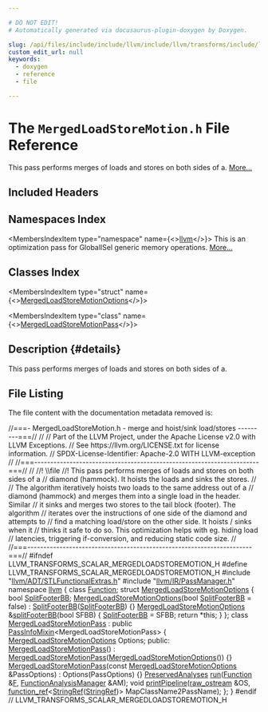 ```yaml
---

# DO NOT EDIT!
# Automatically generated via docusaurus-plugin-doxygen by Doxygen.

slug: /api/files/include/include/llvm/include/llvm/transforms/include/llvm/transforms/scalar/mergedloadstoremotion-h
custom_edit_url: null
keywords:
  - doxygen
  - reference
  - file

---
```





# The `MergedLoadStoreMotion.h` File Reference

<DoxygenPage pluginConfig={pluginConfig}>

This pass performs merges of loads and stores on both sides of a. <a href="#details">More...</a>

## Included Headers

<IncludesList>
<IncludesListItem
  filePath="llvm/ADT/STLFunctionalExtras.h"
  permalink="/docs/api/files/include/include/llvm/include/llvm/adt/stlfunctionalextras-h"
  isLocal="true" />
<IncludesListItem
  filePath="llvm/IR/PassManager.h"
  permalink="/docs/api/files/include/include/llvm/include/llvm/ir/passmanager-h"
  isLocal="true" />
</IncludesList>

## Namespaces Index

<MembersIndex>

<MembersIndexItem
  type="namespace"
  name={<><a href="/docs/api/namespaces/llvm">llvm</a></>}>
This is an optimization pass for GlobalISel generic memory operations. <a href="/docs/api/namespaces/llvm/#details">More...</a>
</MembersIndexItem>

</MembersIndex>

## Classes Index

<MembersIndex>

<MembersIndexItem
  type="struct"
  name={<><a href="/docs/api/structs/llvm/mergedloadstoremotionoptions">MergedLoadStoreMotionOptions</a></>}>
</MembersIndexItem>

<MembersIndexItem
  type="class"
  name={<><a href="/docs/api/classes/llvm/mergedloadstoremotionpass">MergedLoadStoreMotionPass</a></>}>
</MembersIndexItem>

</MembersIndex>

## Description {#details}

This pass performs merges of loads and stores on both sides of a.

## File Listing

The file content with the documentation metadata removed is:

<ProgramListing>

<Link id="l00001" /><CodeLine lineNumber="1"><Highlight kind="comment">//===- MergedLoadStoreMotion.h - merge and hoist/sink load/stores ---------===//</Highlight><Highlight kind="normal"></Highlight></CodeLine>
<Link id="l00002" /><CodeLine lineNumber="2"><Highlight kind="normal"></Highlight><Highlight kind="comment">//</Highlight><Highlight kind="normal"></Highlight></CodeLine>
<Link id="l00003" /><CodeLine lineNumber="3"><Highlight kind="normal"></Highlight><Highlight kind="comment">// Part of the LLVM Project, under the Apache License v2.0 with LLVM Exceptions.</Highlight><Highlight kind="normal"></Highlight></CodeLine>
<Link id="l00004" /><CodeLine lineNumber="4"><Highlight kind="normal"></Highlight><Highlight kind="comment">// See https://llvm.org/LICENSE.txt for license information.</Highlight><Highlight kind="normal"></Highlight></CodeLine>
<Link id="l00005" /><CodeLine lineNumber="5"><Highlight kind="normal"></Highlight><Highlight kind="comment">// SPDX-License-Identifier: Apache-2.0 WITH LLVM-exception</Highlight><Highlight kind="normal"></Highlight></CodeLine>
<Link id="l00006" /><CodeLine lineNumber="6"><Highlight kind="normal"></Highlight><Highlight kind="comment">//</Highlight><Highlight kind="normal"></Highlight></CodeLine>
<Link id="l00007" /><CodeLine lineNumber="7"><Highlight kind="normal"></Highlight><Highlight kind="comment">//===----------------------------------------------------------------------===//</Highlight><Highlight kind="normal"></Highlight></CodeLine>
<Link id="l00008" /><CodeLine lineNumber="8"><Highlight kind="normal"></Highlight><Highlight kind="comment">//</Highlight><Highlight kind="comment"></Highlight></CodeLine>
<Link id="l00009" /><CodeLine lineNumber="9"><Highlight kind="comment">//! \\file</Highlight></CodeLine>
<Link id="l00010" /><CodeLine lineNumber="10"><Highlight kind="comment">//! This pass performs merges of loads and stores on both sides of a</Highlight><Highlight kind="normal"></Highlight></CodeLine>
<Link id="l00011" /><CodeLine lineNumber="11"><Highlight kind="normal"></Highlight><Highlight kind="comment">//  diamond (hammock). It hoists the loads and sinks the stores.</Highlight><Highlight kind="normal"></Highlight></CodeLine>
<Link id="l00012" /><CodeLine lineNumber="12"><Highlight kind="normal"></Highlight><Highlight kind="comment">//</Highlight><Highlight kind="normal"></Highlight></CodeLine>
<Link id="l00013" /><CodeLine lineNumber="13"><Highlight kind="normal"></Highlight><Highlight kind="comment">// The algorithm iteratively hoists two loads to the same address out of a</Highlight><Highlight kind="normal"></Highlight></CodeLine>
<Link id="l00014" /><CodeLine lineNumber="14"><Highlight kind="normal"></Highlight><Highlight kind="comment">// diamond (hammock) and merges them into a single load in the header. Similar</Highlight><Highlight kind="normal"></Highlight></CodeLine>
<Link id="l00015" /><CodeLine lineNumber="15"><Highlight kind="normal"></Highlight><Highlight kind="comment">// it sinks and merges two stores to the tail block (footer). The algorithm</Highlight><Highlight kind="normal"></Highlight></CodeLine>
<Link id="l00016" /><CodeLine lineNumber="16"><Highlight kind="normal"></Highlight><Highlight kind="comment">// iterates over the instructions of one side of the diamond and attempts to</Highlight><Highlight kind="normal"></Highlight></CodeLine>
<Link id="l00017" /><CodeLine lineNumber="17"><Highlight kind="normal"></Highlight><Highlight kind="comment">// find a matching load/store on the other side. It hoists / sinks when it</Highlight><Highlight kind="normal"></Highlight></CodeLine>
<Link id="l00018" /><CodeLine lineNumber="18"><Highlight kind="normal"></Highlight><Highlight kind="comment">// thinks it safe to do so.  This optimization helps with eg. hiding load</Highlight><Highlight kind="normal"></Highlight></CodeLine>
<Link id="l00019" /><CodeLine lineNumber="19"><Highlight kind="normal"></Highlight><Highlight kind="comment">// latencies, triggering if-conversion, and reducing static code size.</Highlight><Highlight kind="normal"></Highlight></CodeLine>
<Link id="l00020" /><CodeLine lineNumber="20"><Highlight kind="normal"></Highlight><Highlight kind="comment">//</Highlight><Highlight kind="normal"></Highlight></CodeLine>
<Link id="l00021" /><CodeLine lineNumber="21"><Highlight kind="normal"></Highlight><Highlight kind="comment">//===----------------------------------------------------------------------===//</Highlight><Highlight kind="normal"></Highlight></CodeLine>
<Link id="l00022" /><CodeLine lineNumber="22"><Highlight kind="normal"></Highlight></CodeLine>
<Link id="l00023" /><CodeLine lineNumber="23"><Highlight kind="normal"></Highlight><Highlight kind="preprocessor">#ifndef LLVM&#95;TRANSFORMS&#95;SCALAR&#95;MERGEDLOADSTOREMOTION&#95;H</Highlight><Highlight kind="normal"></Highlight></CodeLine>
<Link id="l00024" /><CodeLine lineNumber="24"><Highlight kind="normal"></Highlight><Highlight kind="preprocessor">#define LLVM&#95;TRANSFORMS&#95;SCALAR&#95;MERGEDLOADSTOREMOTION&#95;H</Highlight><Highlight kind="normal"></Highlight></CodeLine>
<Link id="l00025" /><CodeLine lineNumber="25"><Highlight kind="normal"></Highlight></CodeLine>
<Link id="l00026" /><CodeLine lineNumber="26"><Highlight kind="normal"></Highlight><Highlight kind="preprocessor">#include &quot;<a href="/docs/api/files/include/include/llvm/include/llvm/adt/stlfunctionalextras-h">llvm/ADT/STLFunctionalExtras.h</a>&quot;</Highlight><Highlight kind="normal"></Highlight></CodeLine>
<Link id="l00027" /><CodeLine lineNumber="27"><Highlight kind="normal"></Highlight><Highlight kind="preprocessor">#include &quot;<a href="/docs/api/files/include/include/llvm/include/llvm/ir/passmanager-h">llvm/IR/PassManager.h</a>&quot;</Highlight><Highlight kind="normal"></Highlight></CodeLine>
<Link id="l00028" /><CodeLine lineNumber="28"><Highlight kind="normal"></Highlight></CodeLine>
<Link id="l00029" /><CodeLine lineNumber="29"><Highlight kind="normal"></Highlight><Highlight kind="keyword">namespace </Highlight><Highlight kind="normal"><a href="/docs/api/namespaces/llvm">llvm</a> &#123;</Highlight></CodeLine>
<Link id="l00030" /><CodeLine lineNumber="30"><Highlight kind="normal"></Highlight><Highlight kind="keyword">class </Highlight><Highlight kind="normal"><a href="/docs/api/classes/llvm/function">Function</a>;</Highlight></CodeLine>
<Link id="l00031" /><CodeLine lineNumber="31" lineLink="/docs/api/structs/llvm/mergedloadstoremotionoptions"><Highlight kind="normal"></Highlight><Highlight kind="keyword">struct </Highlight><Highlight kind="normal"><a href="/docs/api/structs/llvm/mergedloadstoremotionoptions/#a63fbe40c1677c0977fd891c03d3057e9">MergedLoadStoreMotionOptions</a> &#123;</Highlight></CodeLine>
<Link id="l00032" /><CodeLine lineNumber="32" lineLink="/docs/api/structs/llvm/mergedloadstoremotionoptions/#a4c29ee0da0ac8ddf7f35f4a51c6e2ebb"><Highlight kind="normal">  </Highlight><Highlight kind="keywordtype">bool</Highlight><Highlight kind="normal"> <a href="/docs/api/structs/llvm/mergedloadstoremotionoptions/#a4c29ee0da0ac8ddf7f35f4a51c6e2ebb">SplitFooterBB</a>;</Highlight></CodeLine>
<Link id="l00033" /><CodeLine lineNumber="33" lineLink="/docs/api/structs/llvm/mergedloadstoremotionoptions/#a63fbe40c1677c0977fd891c03d3057e9"><Highlight kind="normal">  <a href="/docs/api/structs/llvm/mergedloadstoremotionoptions/#a63fbe40c1677c0977fd891c03d3057e9">MergedLoadStoreMotionOptions</a>(</Highlight><Highlight kind="keywordtype">bool</Highlight><Highlight kind="normal"> <a href="/docs/api/structs/llvm/mergedloadstoremotionoptions/#a4c29ee0da0ac8ddf7f35f4a51c6e2ebb">SplitFooterBB</a> = </Highlight><Highlight kind="keyword">false</Highlight><Highlight kind="normal">)</Highlight></CodeLine>
<Link id="l00034" /><CodeLine lineNumber="34"><Highlight kind="normal">      : <a href="/docs/api/structs/llvm/mergedloadstoremotionoptions/#a4c29ee0da0ac8ddf7f35f4a51c6e2ebb">SplitFooterBB</a>(<a href="/docs/api/structs/llvm/mergedloadstoremotionoptions/#a4c29ee0da0ac8ddf7f35f4a51c6e2ebb">SplitFooterBB</a>) &#123;&#125;</Highlight></CodeLine>
<Link id="l00035" /><CodeLine lineNumber="35"><Highlight kind="normal"></Highlight></CodeLine>
<Link id="l00036" /><CodeLine lineNumber="36" lineLink="/docs/api/structs/llvm/mergedloadstoremotionoptions/#ae7f341b0c3888f9620b70d482ef9bf4c"><Highlight kind="normal">  <a href="/docs/api/structs/llvm/mergedloadstoremotionoptions/#a63fbe40c1677c0977fd891c03d3057e9">MergedLoadStoreMotionOptions</a> &amp;<a href="/docs/api/structs/llvm/mergedloadstoremotionoptions/#ae7f341b0c3888f9620b70d482ef9bf4c">splitFooterBB</a>(</Highlight><Highlight kind="keywordtype">bool</Highlight><Highlight kind="normal"> SFBB) &#123;</Highlight></CodeLine>
<Link id="l00037" /><CodeLine lineNumber="37"><Highlight kind="normal">    <a href="/docs/api/structs/llvm/mergedloadstoremotionoptions/#a4c29ee0da0ac8ddf7f35f4a51c6e2ebb">SplitFooterBB</a> = SFBB;</Highlight></CodeLine>
<Link id="l00038" /><CodeLine lineNumber="38"><Highlight kind="normal">    </Highlight><Highlight kind="keywordflow">return</Highlight><Highlight kind="normal"> &#42;</Highlight><Highlight kind="keyword">this</Highlight><Highlight kind="normal">;</Highlight></CodeLine>
<Link id="l00039" /><CodeLine lineNumber="39"><Highlight kind="normal">  &#125;</Highlight></CodeLine>
<Link id="l00040" /><CodeLine lineNumber="40"><Highlight kind="normal">&#125;;</Highlight></CodeLine>
<Link id="l00041" /><CodeLine lineNumber="41"><Highlight kind="normal"></Highlight></CodeLine>
<Link id="l00042" /><CodeLine lineNumber="42" lineLink="/docs/api/classes/llvm/mergedloadstoremotionpass"><Highlight kind="normal"></Highlight><Highlight kind="keyword">class </Highlight><Highlight kind="normal"><a href="/docs/api/classes/llvm/mergedloadstoremotionpass/#a13778309567302929f0ee0d25157b6d9">MergedLoadStoreMotionPass</a></Highlight></CodeLine>
<Link id="l00043" /><CodeLine lineNumber="43"><Highlight kind="normal">    : </Highlight><Highlight kind="keyword">public</Highlight><Highlight kind="normal"> <a href="/docs/api/structs/llvm/passinfomixin">PassInfoMixin</a>&lt;MergedLoadStoreMotionPass&gt; &#123;</Highlight></CodeLine>
<Link id="l00044" /><CodeLine lineNumber="44"><Highlight kind="normal">  <a href="/docs/api/structs/llvm/mergedloadstoremotionoptions">MergedLoadStoreMotionOptions</a> Options;</Highlight></CodeLine>
<Link id="l00045" /><CodeLine lineNumber="45"><Highlight kind="normal"></Highlight></CodeLine>
<Link id="l00046" /><CodeLine lineNumber="46"><Highlight kind="normal"></Highlight><Highlight kind="keyword">public</Highlight><Highlight kind="normal">:</Highlight></CodeLine>
<Link id="l00047" /><CodeLine lineNumber="47" lineLink="/docs/api/classes/llvm/mergedloadstoremotionpass/#a13778309567302929f0ee0d25157b6d9"><Highlight kind="normal">  <a href="/docs/api/classes/llvm/mergedloadstoremotionpass/#a13778309567302929f0ee0d25157b6d9">MergedLoadStoreMotionPass</a>()</Highlight></CodeLine>
<Link id="l00048" /><CodeLine lineNumber="48"><Highlight kind="normal">      : <a href="/docs/api/classes/llvm/mergedloadstoremotionpass/#a13778309567302929f0ee0d25157b6d9">MergedLoadStoreMotionPass</a>(<a href="/docs/api/structs/llvm/mergedloadstoremotionoptions">MergedLoadStoreMotionOptions</a>()) &#123;&#125;</Highlight></CodeLine>
<Link id="l00049" /><CodeLine lineNumber="49" lineLink="/docs/api/classes/llvm/mergedloadstoremotionpass/#a4a1d762e2e1afbf38d45913b8236aee3"><Highlight kind="normal">  <a href="/docs/api/classes/llvm/mergedloadstoremotionpass/#a4a1d762e2e1afbf38d45913b8236aee3">MergedLoadStoreMotionPass</a>(</Highlight><Highlight kind="keyword">const</Highlight><Highlight kind="normal"> <a href="/docs/api/structs/llvm/mergedloadstoremotionoptions">MergedLoadStoreMotionOptions</a> &amp;PassOptions)</Highlight></CodeLine>
<Link id="l00050" /><CodeLine lineNumber="50"><Highlight kind="normal">      : Options(PassOptions) &#123;&#125;</Highlight></CodeLine>
<Link id="l00051" /><CodeLine lineNumber="51"><Highlight kind="normal">  <a href="/docs/api/classes/llvm/preservedanalyses">PreservedAnalyses</a> <a href="/docs/api/classes/llvm/mergedloadstoremotionpass/#af9d31b63718e1ad6d4e0881e49a415bd">run</a>(<a href="/docs/api/classes/llvm/function">Function</a> &amp;<a href="/docs/api/files/lib/lib/support/md5-cpp/#a96d73bbd7af15cb1fc38c3f4a3bd82e9">F</a>, <a href="/docs/api/namespaces/llvm/#adce09a5a0de0e3177eb00e932734af2f">FunctionAnalysisManager</a> &amp;AM);</Highlight></CodeLine>
<Link id="l00052" /><CodeLine lineNumber="52"><Highlight kind="normal">  </Highlight><Highlight kind="keywordtype">void</Highlight><Highlight kind="normal"> <a href="/docs/api/classes/llvm/mergedloadstoremotionpass/#ab7c80c73a7e3b9868997363ea0a58247">printPipeline</a>(<a href="/docs/api/classes/llvm/raw-ostream">raw&#95;ostream</a> &amp;OS,</Highlight></CodeLine>
<Link id="l00053" /><CodeLine lineNumber="53"><Highlight kind="normal">                     <a href="/docs/api/classes/llvm/function-ref">function&#95;ref</a>&lt;<a href="/docs/api/classes/llvm/stringref">StringRef</a>(<a href="/docs/api/classes/llvm/stringref">StringRef</a>)&gt; MapClassName2PassName);</Highlight></CodeLine>
<Link id="l00054" /><CodeLine lineNumber="54"><Highlight kind="normal">&#125;;</Highlight></CodeLine>
<Link id="l00055" /><CodeLine lineNumber="55"><Highlight kind="normal">&#125;</Highlight></CodeLine>
<Link id="l00056" /><CodeLine lineNumber="56"><Highlight kind="normal"></Highlight></CodeLine>
<Link id="l00057" /><CodeLine lineNumber="57"><Highlight kind="normal"></Highlight><Highlight kind="preprocessor">#endif </Highlight><Highlight kind="comment">// LLVM&#95;TRANSFORMS&#95;SCALAR&#95;MERGEDLOADSTOREMOTION&#95;H</Highlight><Highlight kind="normal"></Highlight></CodeLine>

</ProgramListing>


</DoxygenPage>
